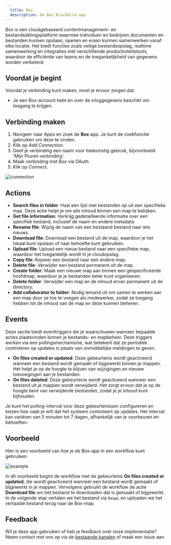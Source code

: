 ```yaml
---
  title: Box
  description: De Box Blackbird app
---
```


<LinkCard title="View on Github" target="_blank" href="https://github.com/bb-io/Box" icon="github" />

Box is een cloudgebaseerd contentmanagement- en bestandsdelingsplatform waarmee individuen en bedrijven documenten en bestanden kunnen opslaan, openen en eraan kunnen samenwerken vanaf elke locatie. Het biedt functies zoals veilige bestandsopslag, realtime samenwerking en integraties met verschillende productiviteitstools, waardoor de efficiëntie van teams en de toegankelijkheid van gegevens worden verbeterd.

## Voordat je begint

Voordat je verbinding kunt maken, moet je ervoor zorgen dat:

- Je een Box-account hebt en over de inloggegevens beschikt om toegang te krijgen.

## Verbinding maken

1. Navigeer naar Apps en zoek de **Box** app. Je kunt de zoekfunctie gebruiken om deze te vinden.
2. Klik op _Add Connection_.
3. Geef je verbinding een naam voor toekomstig gebruik, bijvoorbeeld 'Mijn Plunet-verbinding'.
4. Maak verbinding met Box via OAuth.
5. Klik op _Connect_.

![connection](https://raw.githubusercontent.com/bb-io/Box/main/image/README/connection.png)

## Actions

- **Search files in folder**: Haal een lijst met bestanden op uit een specifieke map. Deze actie helpt je om alle inhoud binnen een map te bekijken.
- **Get file information**: Verkrijg gedetailleerde informatie over een specifiek bestand, inclusief de naam en andere metadata.
- **Rename file**: Wijzig de naam van een bestaand bestand naar iets nieuws.
- **Download file**: Download een bestand uit de map, waardoor je het lokaal kunt opslaan of naar behoefte kunt gebruiken.
- **Upload file**: Upload een nieuw bestand naar een specifieke map, waardoor het toegankelijk wordt in je cloudopslag.
- **Copy file**: Kopieer een bestand naar een andere map.
- **Delete file**: Verwijder een bestand permanent uit de map.
- **Create folder**: Maak een nieuwe map aan binnen een gespecificeerde hoofdmap, waardoor je je bestanden beter kunt organiseren.
- **Delete folder**: Verwijder een map en de inhoud ervan permanent uit de directory.
- **Add collaborator to folder**: Nodig iemand uit om samen te werken aan een map door ze toe te voegen als medewerker, zodat ze toegang hebben tot de inhoud van de map en deze kunnen beheren.

## Events

Deze sectie biedt eventtriggers die je waarschuwen wanneer bepaalde acties plaatsvinden binnen je bestands- en mapbeheer. Deze triggers werken via een pollingsmechanisme, wat betekent dat ze periodiek controleren op updates in plaats van onmiddellijke meldingen te geven.

- **On files created or updated**: Deze gebeurtenis wordt geactiveerd wanneer een bestand wordt gemaakt of bijgewerkt binnen je mappen. Het helpt je op de hoogte te blijven van wijzigingen en nieuwe toevoegingen aan je bestanden.
- **On files deleted**: Deze gebeurtenis wordt geactiveerd wanneer een bestand uit je mappen wordt verwijderd. Het zorgt ervoor dat je op de hoogte bent van verwijderde bestanden, zodat je je inhoud kunt bijhouden.

Je kunt het polling-interval voor deze gebeurtenissen configureren en kiezen hoe vaak je wilt dat het systeem controleert op updates. Het interval kan variëren van 5 minuten tot 7 dagen, afhankelijk van je voorkeuren en behoeften.

## Voorbeeld

Hier is een voorbeeld van hoe je de Box-app in een workflow kunt gebruiken:

![example](https://raw.githubusercontent.com/bb-io/Box/main/image/README/Example.png)

In dit voorbeeld begint de workflow met de gebeurtenis **On files created or updated**, die wordt geactiveerd wanneer een bestand wordt gemaakt of bijgewerkt in je mappen. Vervolgens gebruikt de workflow de actie **Download file** om het bestand te downloaden dat is gemaakt of bijgewerkt. In de volgende stap vertalen we het bestand via `DeepL` en uploaden we het vertaalde bestand terug naar de Box-map.

## Feedback

Wil je deze app gebruiken of heb je feedback over onze implementatie? Neem contact met ons op via de [bestaande kanalen](https://www.blackbird.io/) of maak een issue aan.